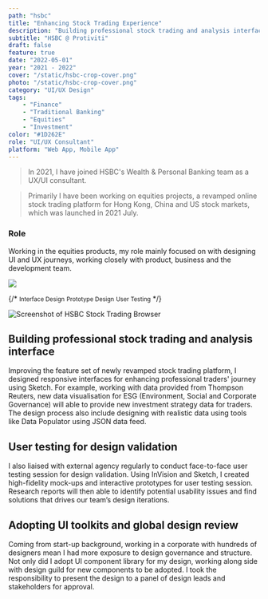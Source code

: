 ```yaml
---
path: "hsbc"
title: "Enhancing Stock Trading Experience"
description: "Building professional stock trading and analysis interface on browser for HSBC"
subtitle: "HSBC @ Protiviti"
draft: false
feature: true
date: "2022-05-01"
year: "2021 - 2022"
cover: "/static/hsbc-crop-cover.png"
photo: "/static/hsbc-crop-cover.png"
category: "UI/UX Design"
tags: 
    - "Finance"
    - "Traditional Banking"
    - "Equities"
    - "Investment"
color: "#1D262E"
role: "UI/UX Consultant"
platform: "Web App, Mobile App"
---
```


> In 2021, I have joined HSBC's Wealth & Personal Banking team as a UX/UI consultant. 

> Primarily I have been working on equities projects, a revamped online stock trading platform for Hong Kong, China and US stock markets, which was launched in 2021 July.

### Role

Working in the equities products, my role mainly focused on with designing UI and UX journeys, working closely with product, business and the development team. 

![](/static/HSBC-Role.svg)

{/* <GridBlock margin="0 auto" style="text-align: center; margin-top: 20px;">
  <Wrapper><small>Interface Design</small></Wrapper>
  <Wrapper><small>Prototype Design</small></Wrapper>
  <Wrapper><small>User Testing</small></Wrapper>
</GridBlock> */}


![Screenshot of HSBC Stock Trading Browser](/static/hsbc-crop-cover.png)

## Building professional stock trading and analysis interface

Improving the feature set of newly revamped stock trading platform, I designed responsive interfaces for enhancing professional traders' journey using Sketch. For example, working with data provided from Thompson Reuters, new data visualisation for ESG (Environment, Social and Corporate Governance) will able to provide new investment strategy data for traders. The design process also include designing with realistic data using tools like Data Populator using JSON data feed.

## User testing for design validation

I also liaised with external agency regularly to conduct face-to-face user testing session for design validation. Using InVision and Sketch, I created high-fidelity mock-ups and interactive prototypes for user testing session. Research reports will then able to identify potential usability issues and find solutions that drives our team’s design iterations.

## Adopting UI toolkits and global design review

Coming from start-up background, working in a corporate with hundreds of designers mean I had more exposure to design governance and structure. Not only did I adopt UI component library for my design, working along side with design guild for new components to be adopted. I took the responsibility to present the design to a panel of design leads and stakeholders for approval.
